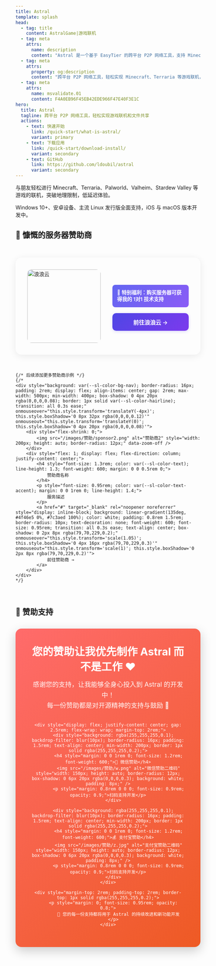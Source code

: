 ```yaml
---
title: Astral
template: splash
head:
  - tag: title
    content: AstralGame|游戏联机
  - tag: meta
    attrs:
      name: description
      content: "Astral 是一个基于 EasyTier 的跨平台 P2P 网络工具，支持 Minecraft、Terraria 等游戏联机，智能家居远程管理，文件快速共享。提供端到端加密传输，简单易用的现代化界面，几分钟即可完成配置，突破地理限制享受低延迟网络体验。"
  - tag: meta
    attrs:
      property: og:description
      content: "跨平台 P2P 网络工具，轻松实现 Minecraft、Terraria 等游戏联机，突破地理限制，低延迟体验。"
  - tag: meta
    attrs:
      name: msvalidate.01
      content: F4A0EB96F45EB42EDE966F47E40F3E1C
hero:
  title: Astral
  tagline: 跨平台 P2P 网络工具，轻松实现游戏联机和文件共享
  actions:
    - text: 快速开始
      link: /quick-start/what-is-astral/
      variant: primary
    - text: 下载应用
      link: /quick-start/download-install/
      variant: secondary
    - text: GitHub
      link: https://github.com/ldoubil/astral
      variant: secondary
---
```



<CardGrid>
    <Card title="🎮 游戏联机" className="custom-card game-card">
        <p>
            与朋友轻松进行 <span className="game minecraft">Minecraft</span>、<span className="game terraria">Terraria</span>、<span className="game palworld">Palworld</span>、<span className="game valheim">Valheim</span>、<span className="game stardew">Stardew Valley</span> 等游戏的联机，突破地理限制，低延迟体验。
        </p>
    </Card>
    <Card title="💻 支持平台" className="custom-card platform-card">
        <p>
            Windows 10+、安卓设备、主流 Linux 发行版全面支持，iOS 与 macOS 版本开发中。
        </p>
    </Card>
</CardGrid>



## 🌟 慷慨的服务器赞助商

<div style="display: flex; justify-content: center; flex-wrap: wrap; gap: 2rem; margin: 3rem 0;">
    <div style="background: var(--sl-color-bg-nav); border-radius: 16px; padding: 2rem; display: flex; align-items: center; gap: 2rem; max-width: 500px; min-width: 400px; box-shadow: 0 4px 20px rgba(0,0,0,0.08); border: 1px solid var(--sl-color-hairline); transition: all 0.3s ease;" onmouseover="this.style.transform='translateY(-4px)'; this.style.boxShadow='0 8px 32px rgba(0,0,0,0.12)'" onmouseout="this.style.transform='translateY(0)'; this.style.boxShadow='0 4px 20px rgba(0,0,0,0.08)'">
        <div style="flex-shrink: 0;">
            <img src="/images/赞助/logo (1).png" alt="浪浪云" style="width: 200px; height: auto; border-radius: 12px;" data-zoom-off />
        </div>
        <div style="flex: 1; display: flex; flex-direction: column; justify-content: center;">
            <div style="background: linear-gradient(135deg, #6366f1 0%, #8b5cf6 100%); border-radius: 8px; padding: 0.8rem; margin: 0.5rem 0 1rem 0; color: white; font-size: 0.85rem; line-height: 1.3;">
                <p style="margin: 0; font-weight: 600;">🎯 特别福利：购买服务器可获得我的 1对1 技术支持</p>
            </div>
            <a href="https://langlangy.cn/?ife9268" target="_blank" rel="noopener noreferrer" style="display: inline-block; background: linear-gradient(135deg, #4f46e5 0%, #7c3aed 100%); color: white; padding: 0.8rem 1.5rem; border-radius: 10px; text-decoration: none; font-weight: 600; font-size: 0.95rem; transition: all 0.3s ease; text-align: center; box-shadow: 0 2px 8px rgba(79,70,229,0.2);" onmouseover="this.style.transform='scale(1.05)'; this.style.boxShadow='0 4px 16px rgba(79,70,229,0.3)'" onmouseout="this.style.transform='scale(1)'; this.style.boxShadow='0 2px 8px rgba(79,70,229,0.2)'">
                前往浪浪云 →
            </a>
        </div>
    </div>
    
    {/* 后续添加更多赞助商示例 */}
    {/* 
    <div style="background: var(--sl-color-bg-nav); border-radius: 16px; padding: 2rem; display: flex; align-items: center; gap: 2rem; max-width: 500px; min-width: 400px; box-shadow: 0 4px 20px rgba(0,0,0,0.08); border: 1px solid var(--sl-color-hairline); transition: all 0.3s ease;" onmouseover="this.style.transform='translateY(-4px)'; this.style.boxShadow='0 8px 32px rgba(0,0,0,0.12)'" onmouseout="this.style.transform='translateY(0)'; this.style.boxShadow='0 4px 20px rgba(0,0,0,0.08)'">
        <div style="flex-shrink: 0;">
            <img src="/images/赞助/sponsor2.png" alt="赞助商2" style="width: 200px; height: auto; border-radius: 12px;" data-zoom-off />
        </div>
        <div style="flex: 1; display: flex; flex-direction: column; justify-content: center;">
            <h4 style="font-size: 1.3rem; color: var(--sl-color-text); line-height: 1.3; font-weight: 600; margin: 0 0 0.5rem 0;">
                赞助商名称
            </h4>
            <p style="font-size: 0.95rem; color: var(--sl-color-text-accent); margin: 0 0 1rem 0; line-height: 1.4;">
                服务描述
            </p>
            <a href="#" target="_blank" rel="noopener noreferrer" style="display: inline-block; background: linear-gradient(135deg, #4f46e5 0%, #7c3aed 100%); color: white; padding: 0.8rem 1.5rem; border-radius: 10px; text-decoration: none; font-weight: 600; font-size: 0.95rem; transition: all 0.3s ease; text-align: center; box-shadow: 0 2px 8px rgba(79,70,229,0.2);" onmouseover="this.style.transform='scale(1.05)'; this.style.boxShadow='0 4px 16px rgba(79,70,229,0.3)'" onmouseout="this.style.transform='scale(1)'; this.style.boxShadow='0 2px 8px rgba(79,70,229,0.2)'">
                前往赞助商 →
            </a>
        </div>
    </div>
    */}
</div>



## 💝 赞助支持

<div style="background: linear-gradient(135deg, #ff6b6b 0%, #ee5a24 100%); border-radius: 16px; padding: 2.5rem; margin: 2rem 0; color: white; text-align: center; box-shadow: 0 10px 30px rgba(0,0,0,0.2);">
    <h3 style="margin: 0 0 1rem 0; font-size: 1.8rem; font-weight: 700;">您的赞助让我优先制作 Astral 而不是工作 ❤️</h3>
    <p style="margin: 0 0 2rem 0; opacity: 0.95; font-size: 1.1rem; line-height: 1.6;">
        感谢您的支持，让我能够全身心投入到 Astral 的开发中！<br />
        每一份赞助都是对开源精神的支持与鼓励 🙏
    </p>
    
    <div style="display: flex; justify-content: center; gap: 2.5rem; flex-wrap: wrap; margin-top: 2rem;">
        <div style="background: rgba(255,255,255,0.1); backdrop-filter: blur(10px); border-radius: 16px; padding: 1.5rem; text-align: center; min-width: 200px; border: 1px solid rgba(255,255,255,0.2);">
            <h4 style="margin: 0 0 1rem 0; font-size: 1.2rem; font-weight: 600;">💬 微信赞助</h4>
            <img src="/images/赞助/w.png" alt="微信赞助二维码" style="width: 150px; height: auto; border-radius: 12px; box-shadow: 0 6px 20px rgba(0,0,0,0.3); background: white; padding: 8px;" />
            <p style="margin: 0.8rem 0 0 0; font-size: 0.9rem; opacity: 0.9;">扫码支持开发</p>
        </div>
        
        <div style="background: rgba(255,255,255,0.1); backdrop-filter: blur(10px); border-radius: 16px; padding: 1.5rem; text-align: center; min-width: 200px; border: 1px solid rgba(255,255,255,0.2);">
            <h4 style="margin: 0 0 1rem 0; font-size: 1.2rem; font-weight: 600;">💰 支付宝赞助</h4>
            <img src="/images/赞助/z.jpg" alt="支付宝赞助二维码" style="width: 150px; height: auto; border-radius: 12px; box-shadow: 0 6px 20px rgba(0,0,0,0.3); background: white; padding: 8px;" />
            <p style="margin: 0.8rem 0 0 0; font-size: 0.9rem; opacity: 0.9;">扫码支持开发</p>
        </div>
    </div>
    
    <div style="margin-top: 2rem; padding-top: 2rem; border-top: 1px solid rgba(255,255,255,0.2);">
        <p style="margin: 0; font-size: 0.95rem; opacity: 0.8;">
            🌟 您的每一份支持都将用于 Astral 的持续改进和新功能开发
        </p>
    </div>
</div>

<VisitorCounterCard name="astral-home" title="Astral首页" />